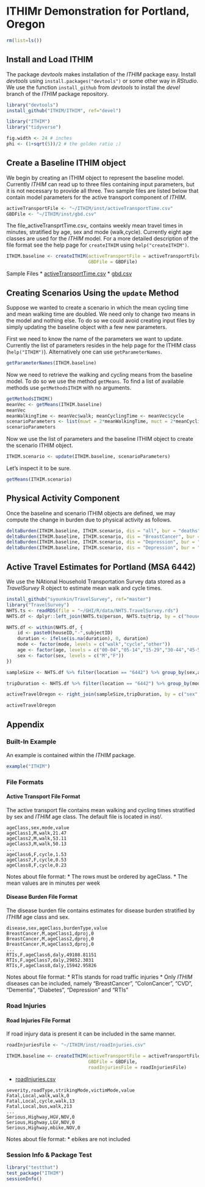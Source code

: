 ﻿# ITHIMr Demonstration for Portland, Oregon

```r
rm(list=ls())
```

## Install and Load ITHIM

The package _devtools_ makes installation of the _ITHIM_ package easy.
Install _devtools_ using `install.packages("devtools")` or some other
way in _RStudio_.  We use the function `install_github` from
_devtools_ to install the _devel_ branch of the _ITHIM_ package
repository.

```r
library("devtools")
install_github("ITHIM/ITHIM", ref="devel")
```

```r
library("ITHIM")
library("tidyverse")
```

```r
fig.width <- 24 # inches
phi <- (1+sqrt(5))/2 # the golden ratio ;)
```

## Create a Baseline ITHIM object

We begin by creating an ITHIM object to represent the baseline model.
Currently _ITHIM_ can read up to three files containing input
parameters, but it is not necessary to provide all three.  Two sample
files are listed below that contain model parameters for the active
transport component of _ITHIM_.

```r
activeTransportFile <- "~/ITHIM/inst/activeTransportTime.csv"
GBDFile <- "~/ITHIM/inst/gbd.csv"
```

The file_activeTransprtTime.csv_ contains weekly mean travel times in
minutes, stratified by age, sex and mode (walk,cycle). Currently eight
age classes are used for the _ITHIM_ model.  For a more detailed
description of the file format see the help page for `createITHIM`
using `help("createITHIM")`.

```r
ITHIM.baseline <- createITHIM(activeTransportFile = activeTransportFile,
                              GBDFile = GBDFile)
```

Sample Files
* [activeTransportTime.csv](https://github.com/syounkin/ITHIM/blob/master/inst/activeTransportTime.csv)
* [gbd.csv](https://github.com/syounkin/ITHIM/blob/master/inst/gbd.csv)



## Creating Scenarios Using the `update` Method

Suppose we wanted to create a scenario in which the mean cycling time
and mean walking time are doubled.  We need only to change two means
in the model and nothing else.  To do so we could avoid creating input
files by simply updating the baseline object with a few new
parameters.

First we need to know the name of the parameters we want to update.
Currently the list of parameters resides in the help page for the
ITHIM class (`help("ITHIM")`).  Alternatively one can use
`getParameterNames`.

```r
getParameterNames(ITHIM.baseline)
```

Now we need to retrieve the walking and cycling means from the
baseline model.  To do so we use the method `getMeans`.  To find a
list of available methods use `getMethodsITHIM` with no arguments.

```r
getMethodsITHIM()
meanVec <- getMeans(ITHIM.baseline)
meanVec
meanWalkingTime <- meanVec$walk; meanCyclingTime <- meanVec$cycle
scenarioParameters <- list(muwt = 2*meanWalkingTime, muct = 2*meanCyclingTime)
scenarioParameters
```

Now we use the list of parameters and the baseline ITHIM object to
create the scenario ITHIM object.

```r
ITHIM.scenario <- update(ITHIM.baseline, scenarioParameters)
```

Let's inspect it to be sure.

```r
getMeans(ITHIM.scenario)
```

## Physical Activity Component

Once the baseline and scenario ITHIM objects are defined, we may
compute the change in burden due to physical activity as follows.

```r
deltaBurden(ITHIM.baseline, ITHIM.scenario, dis = "all", bur = "deaths")
deltaBurden(ITHIM.baseline, ITHIM.scenario, dis = "BreastCancer", bur = "deaths")
deltaBurden(ITHIM.baseline, ITHIM.scenario, dis = "Depression", bur = "deaths")
deltaBurden(ITHIM.baseline, ITHIM.scenario, dis = "Depression", bur = "daly")
```

## Active Travel Estimates for Portland (MSA 6442)

We use the NAtional Household Transportation Survey data stored as a _TravelSurvey_ R object to estimate mean walk and cycle times.

```r
install_github("syounkin/TravelSurvey", ref="master")
library("TravelSurvey")
NHTS.ts <- readRDS(file = "~/GHI/R/data/NHTS.TravelSurvey.rds")
NHTS.df <- dplyr::left_join(NHTS.ts@person, NHTS.ts@trip, by = c("houseID","subjectID"))
```

```r
NHTS.df <- within(NHTS.df, {
    id <- paste0(houseID,"-",subjectID)
    duration <- ifelse(is.na(duration), 0, duration)
    mode <- factor(mode, levels = c("walk","cycle","other"))
    age <- factor(age, levels = c("00-04","05-14","15-29","30-44","45-59","60-69","70-79","80+"))
    sex <- factor(sex, levels = c("M","F"))
})
```

```r
sampleSize <- NHTS.df %>% filter(location == "6442") %>% group_by(sex,age) %>% summarise(n=n_distinct(id))

tripDuration <- NHTS.df %>% filter(location == "6442") %>% group_by(mode,sex,age) %>% summarise(total=sum(duration))

activeTravelOregon <- right_join(sampleSize,tripDuration, by = c("sex","age")) %>% ungroup() %>% mutate(mean = total/n*7) %>% select(mode,sex,age,mean) %>% complete(mode,sex,age) %>% filter(mode %in% c("walk","cycle")) %>% as.data.frame()

activeTravelOregon
```



## Appendix

### Built-In Example

An example is contained within the _ITHIM_ package.

```r
example("ITHIM")
```

### File Formats
#### Active Transport File Format

The active transport file contains mean walking and cycling times
stratified by sex and _ITHIM_ age class.  The default file is located
in _inst/_.

```
ageClass,sex,mode,value
ageClass1,M,walk,21.47
ageClass2,M,walk,53.11
ageClass3,M,walk,50.13
...
ageClass6,F,cycle,1.53
ageClass7,F,cycle,0.53
ageClass8,F,cycle,0.23
```

Notes about file format:
* The rows must be ordered by ageClass.
* The mean values are in minutes per week




#### Disease Burden File Format

The disease burden file contains estimates for disease burden
stratified by _ITHIM_ age class and sex.

```
disease,sex,ageClass,burdenType,value
BreastCancer,M,ageClass1,dproj,0
BreastCancer,M,ageClass2,dproj,0
BreastCancer,M,ageClass3,dproj,0
...
RTIs,F,ageClass6,daly,49108.81151
RTIs,F,ageClass7,daly,29852.3031
RTIs,F,ageClass8,daly,15942.95826
```

Notes about file format:
* RTIs stands for road traffic injuries
* Only _ITHIM_ diseases can be included, namely "BreastCancer",
  "ColonCancer", "CVD", "Dementia", "Diabetes", "Depression" and "RTIs"



### Road Injuries
#### Road Injuries File Format

If road injury data is present it can be included in the same manner.

```r
roadInjuriesFile <- "~/ITHIM/inst/roadInjuries.csv"
```

```r
ITHIM.baseline <- createITHIM(activeTransportFile = activeTransportFile,
                              GBDFile = GBDFile,
                              roadInjuriesFile = roadInjuriesFile)
```

* [roadInjuries.csv](https://github.com/syounkin/ITHIM/blob/master/inst/roadInjuries.csv)

```
severity,roadType,strikingMode,victimMode,value
Fatal,Local,walk,walk,0
Fatal,Local,cycle,walk,13
Fatal,Local,bus,walk,213
...
Serious,Highway,HGV,NOV,0
Serious,Highway,LGV,NOV,0
Serious,Highway,mbike,NOV,0
```

Notes about file format:
* ebikes are not included


### Session Info & Package Test
```r
library("testthat")
test_package("ITHIM")
sessionInfo()
```
